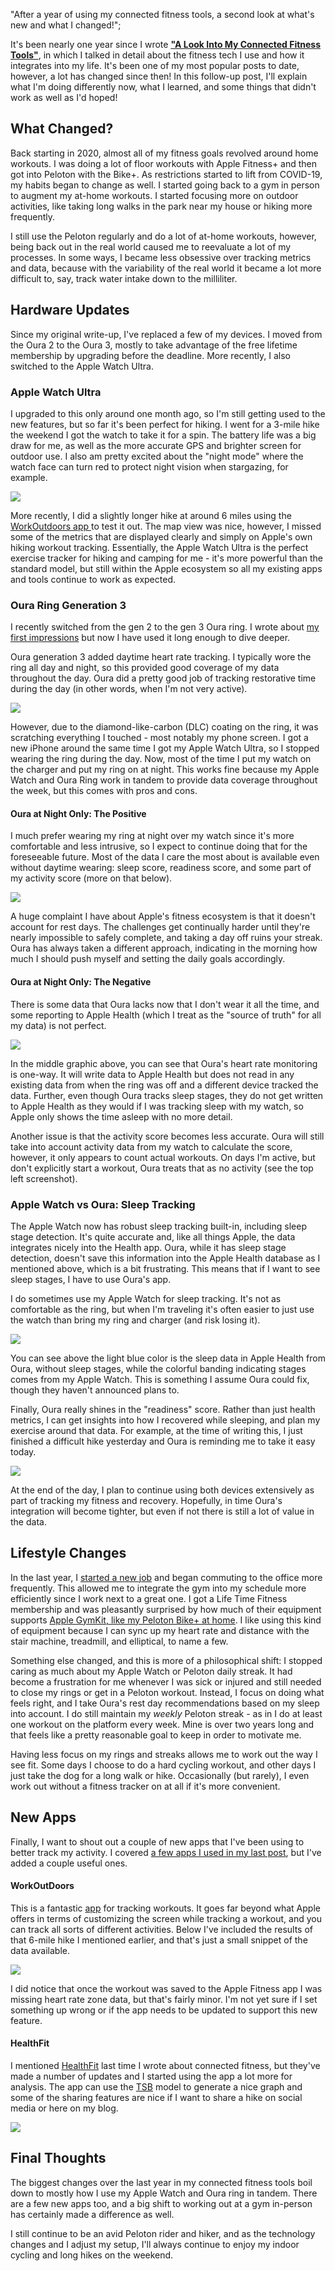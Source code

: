   "After a year of using my connected fitness tools, a second look at what's new and what I changed!";

It's been nearly one year since I wrote [**"A Look Into My Connected Fitness Tools"**](https://keegandonley.com/blog/my-approach-to-connected-fitness "A Look Into My Connected Fitness Tools"), in which I talked in detail about the fitness tech I use and how it integrates into my life. It's been one of my most popular posts to date, however, a lot has changed since then! In this follow-up post, I'll explain what I'm doing differently now, what I learned, and some things that didn't work as well as I'd hoped!

## What Changed?

Back starting in 2020, almost all of my fitness goals revolved around home workouts. I was doing a lot of floor workouts with Apple Fitness+ and then got into Peloton with the Bike+. As restrictions started to lift from COVID-19, my habits began to change as well. I started going back to a gym in person to augment my at-home workouts. I started focusing more on outdoor activities, like taking long walks in the park near my house or hiking more frequently.

I still use the Peloton regularly and do a lot of at-home workouts, however, being back out in the real world caused me to reevaluate a lot of my processes. In some ways, I became less obsessive over tracking metrics and data, because with the variability of the real world it became a lot more difficult to, say, track water intake down to the milliliter.

## Hardware Updates

Since my original write-up, I've replaced a few of my devices. I moved from the Oura 2 to the Oura 3, mostly to take advantage of the free lifetime membership by upgrading before the deadline. More recently, I also switched to the Apple Watch Ultra.

### Apple Watch Ultra

I upgraded to this only around one month ago, so I'm still getting used to the new features, but so far it's been perfect for hiking. I went for a 3-mile hike the weekend I got the watch to take it for a spin. The battery life was a big draw for me, as well as the more accurate GPS and brighter screen for outdoor use. I also am pretty excited about the "night mode" where the watch face can turn red to protect night vision when stargazing, for example.

![](fitness-2-post:image-1.png?hideShadow)

More recently, I did a slightly longer hike at around 6 miles using the [WorkOutdoors app ](http://www.workoutdoors.net/ "WorkOutdoors")to test it out. The map view was nice, however, I missed some of the metrics that are displayed clearly and simply on Apple's own hiking workout tracking. Essentially, the Apple Watch Ultra is the perfect exercise tracker for hiking and camping for me - it's more powerful than the standard model, but still within the Apple ecosystem so all my existing apps and tools continue to work as expected.

### Oura Ring Generation 3

I recently switched from the gen 2 to the gen 3 Oura ring. I wrote about [my first impressions](https://keegandonley.com/blog/oura-ring-generation-3-first-impressions "Oura 3") but now I have used it long enough to dive deeper.

Oura generation 3 added daytime heart rate tracking. I typically wore the ring all day and night, so this provided good coverage of my data throughout the day. Oura did a pretty good job of tracking restorative time during the day (in other words, when I'm not very active).

![](fitness-2-post:image-2.png?hideShadow)

However, due to the diamond-like-carbon (DLC) coating on the ring, it was scratching everything I touched - most notably my phone screen. I got a new iPhone around the same time I got my Apple Watch Ultra, so I stopped wearing the ring during the day. Now, most of the time I put my watch on the charger and put my ring on at night. This works fine because my Apple Watch and Oura Ring work in tandem to provide data coverage throughout the week, but this comes with pros and cons.

#### Oura at Night Only: The Positive

I much prefer wearing my ring at night over my watch since it's more comfortable and less intrusive, so I expect to continue doing that for the foreseeable future. Most of the data I care the most about is available even without daytime wearing: sleep score, readiness score, and some part of my activity score (more on that below).

![](fitness-2-post:image-3.png?hideShadow)

A huge complaint I have about Apple's fitness ecosystem is that it doesn't account for rest days. The challenges get continually harder until they're nearly impossible to safely complete, and taking a day off ruins your streak. Oura has always taken a different approach, indicating in the morning how much I should push myself and setting the daily goals accordingly.

#### Oura at Night Only: The Negative

There is some data that Oura lacks now that I don't wear it all the time, and some reporting to Apple Health (which I treat as the "source of truth" for all my data) is not perfect.

![](fitness-2-post:image-4.png?hideShadow)

In the middle graphic above, you can see that Oura's heart rate monitoring is one-way. It will write data to Apple Health but does not read in any existing data from when the ring was off and a different device tracked the data. Further, even though Oura tracks sleep stages, they do not get written to Apple Health as they would if I was tracking sleep with my watch, so Apple only shows the time asleep with no more detail.

Another issue is that the activity score becomes less accurate. Oura will still take into account activity data from my watch to calculate the score, however, it only appears to count actual workouts. On days I'm active, but don't explicitly start a workout, Oura treats that as no activity (see the top left screenshot).

### Apple Watch vs Oura: Sleep Tracking

The Apple Watch now has robust sleep tracking built-in, including sleep stage detection. It's quite accurate and, like all things Apple, the data integrates nicely into the Health app. Oura, while it has sleep stage detection, doesn't save this information into the Apple Health database as I mentioned above, which is a bit frustrating. This means that if I want to see sleep stages, I have to use Oura's app.

I do sometimes use my Apple Watch for sleep tracking. It's not as comfortable as the ring, but when I'm traveling it's often easier to just use the watch than bring my ring and charger (and risk losing it).

![](fitness-2-post:image-5.png?hideShadow)

You can see above the light blue color is the sleep data in Apple Health from Oura, without sleep stages, while the colorful banding indicating stages comes from my Apple Watch. This is something I assume Oura could fix, though they haven't announced plans to.

Finally, Oura really shines in the "readiness" score. Rather than just health metrics, I can get insights into how I recovered while sleeping, and plan my exercise around that data. For example, at the time of writing this, I just finished a difficult hike yesterday and Oura is reminding me to take it easy today.

![](fitness-2-post:image-6.png?hideShadow)

At the end of the day, I plan to continue using both devices extensively as part of tracking my fitness and recovery. Hopefully, in time Oura's integration will become tighter, but even if not there is still a lot of value in the data.

## Lifestyle Changes

In the last year, I [started a new job](https://keegandonley.com/blog/beginning-a-new-chapter-of-my-career-with-kizen "Kizen") and began commuting to the office more frequently. This allowed me to integrate the gym into my schedule more efficiently since I work next to a great one. I got a Life Time Fitness membership and was pleasantly surprised by how much of their equipment supports [Apple GymKit, like my Peloton Bike+ at home](https://keegandonley.com/blog/my-approach-to-connected-fitness#pelotonbike "Bike+ GymKit"). I like using this kind of equipment because I can sync up my heart rate and distance with the stair machine, treadmill, and elliptical, to name a few.

Something else changed, and this is more of a philosophical shift: I stopped caring as much about my Apple Watch or Peloton daily streak. It had become a frustration for me whenever I was sick or injured and still needed to close my rings or get in a Peloton workout. Instead, I focus on doing what feels right, and I take Oura's rest day recommendations based on my sleep into account. I do still maintain my _weekly_ Peloton streak - as in I do at least one workout on the platform every week. Mine is over two years long and that feels like a pretty reasonable goal to keep in order to motivate me.

Having less focus on my rings and streaks allows me to work out the way I see fit. Some days I choose to do a hard cycling workout, and other days I just take the dog for a long walk or hike. Occasionally (but rarely), I even work out without a fitness tracker on at all if it's more convenient.

## New Apps

Finally, I want to shout out a couple of new apps that I've been using to better track my activity. I covered [a few apps I used in my last post](https://keegandonley.com/blog/my-approach-to-connected-fitness#additionalhealthapps "Apps"), but I've added a couple useful ones.

#### WorkOutDoors

This is a fantastic [app](https://apps.apple.com/app/workoutdoors/id1241909999?ls=1 "WorkOutDoors") for tracking workouts. It goes far beyond what Apple offers in terms of customizing the screen while tracking a workout, and you can track all sorts of different activities. Below I've included the results of that 6-mile hike I mentioned earlier, and that's just a small snippet of the data available.

![](fitness-2-post:image-7.png?hideShadow)

I did notice that once the workout was saved to the Apple Fitness app I was missing heart rate zone data, but that's fairly minor. I'm not yet sure if I set something up wrong or if the app needs to be updated to support this new feature.

#### HealthFit

I mentioned [HealthFit](https://apps.apple.com/us/app/healthfit/id1202650514 "Healthfit") last time I wrote about connected fitness, but they've made a number of updates and I started using the app a lot more for analysis. The app can use the [TSB](<https://fellrnr.com/wiki/Modeling_Human_Performance#:~:text=The%20TSB%20model%20when%20training,an%20improved%20performance%20(TSB).> "TSB") model to generate a nice graph and some of the sharing features are nice if I want to share a hike on social media or here on my blog.

![](fitness-2-post:image-8.png?hideShadow)

## Final Thoughts

The biggest changes over the last year in my connected fitness tools boil down to mostly how I use my Apple Watch and Oura ring in tandem. There are a few new apps too, and a big shift to working out at a gym in-person has certainly made a difference as well.

I still continue to be an avid Peloton rider and hiker, and as the technology changes and I adjust my setup, I'll always continue to enjoy my indoor cycling and long hikes on the weekend.
